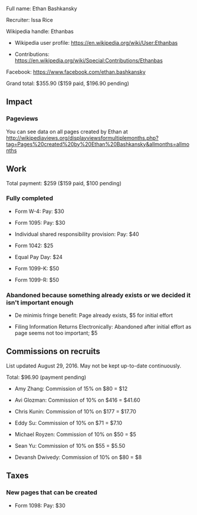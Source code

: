 Full name: Ethan Bashkansky

Recruiter: Issa Rice

Wikipedia handle: Ethanbas

* Wikipedia user profile: https://en.wikipedia.org/wiki/User:Ethanbas

* Contributions: https://en.wikipedia.org/wiki/Special:Contributions/Ethanbas

Facebook: https://www.facebook.com/ethan.bashkansky

Grand total: $355.90 ($159 paid, $196.90 pending)

== Impact ==

=== Pageviews ===

You can see data on all pages created by Ethan at http://wikipediaviews.org/displayviewsformultiplemonths.php?tag=Pages%20created%20by%20Ethan%20Bashkansky&allmonths=allmonths

== Work ==

Total payment: $259 ($159 paid, $100 pending)

=== Fully completed ===

* Form W-4: Pay: $30

* Form 1095: Pay: $30

* Individual shared responsibility provision: Pay: $40

* Form 1042: $25

* Equal Pay Day: $24 

* Form 1099-K: $50

* Form 1099-R: $50

=== Abandoned because something already exists or we decided it isn't important enough ===

* De minimis fringe benefit: Page already exists, $5 for initial effort

* Filing Information Returns Electronically: Abandoned after initial effort as page seems not too important; $5

== Commissions on recruits ==

List updated August 29, 2016. May not be kept up-to-date continuously.

Total: $96.90 (payment pending)

* Amy Zhang: Commission of 15% on $80 = $12

* Avi Glozman: Commission of 10% on $416 = $41.60

* Chris Kunin: Commission of 10% on $177 = $17.70

* Eddy Su: Commission of 10% on $71 = $7.10

* Michael Royzen: Commission of 10% on $50 = $5

* Sean Yu: Commission of 10% on $55 = $5.50

* Devansh Dwivedy: Commission of 10% on $80 = $8

== Taxes ==

=== New pages that can be created ===

* Form 1098: Pay: $30
